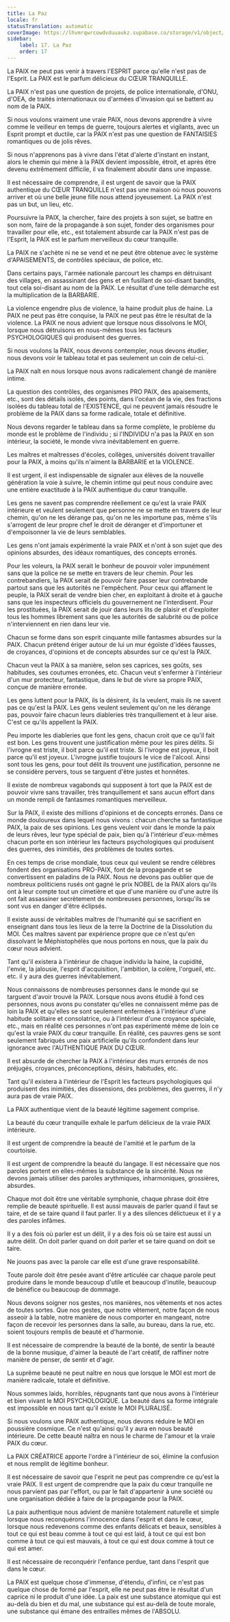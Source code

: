 ```yaml
---
title: La Paz
locale: fr
statusTranslation: automatic
coverImage: https://lhvmrqwrcowdvduuaukz.supabase.co/storage/v1/object/public/strapi-uploads/small_cover-educacion-fundamental.webp-2d51a7828a2b1309555be27f7e2a61a0.webp
sidebar:
    label: 17. La Paz
    order: 17
---
```

La PAIX ne peut pas venir à travers l'ESPRIT parce qu'elle n'est pas de l'Esprit. La PAIX est le parfum délicieux du CŒUR TRANQUILLE.

La PAIX n'est pas une question de projets, de police internationale, d'ONU, d'OEA, de traités internationaux ou d'armées d'invasion qui se battent au nom de la PAIX.

Si nous voulons vraiment une vraie PAIX, nous devons apprendre à vivre comme le veilleur en temps de guerre, toujours alertes et vigilants, avec un Esprit prompt et ductile, car la PAIX n'est pas une question de FANTAISIES romantiques ou de jolis rêves.

Si nous n'apprenons pas à vivre dans l'état d'alerte d'instant en instant, alors le chemin qui mène à la PAIX devient impossible, étroit, et après être devenu extrêmement difficile, il va finalement aboutir dans une impasse.

Il est nécessaire de comprendre, il est urgent de savoir que la PAIX authentique du CŒUR TRANQUILLE n'est pas une maison où nous pouvons arriver et où une belle jeune fille nous attend joyeusement. La PAIX n'est pas un but, un lieu, etc.

Poursuivre la PAIX, la chercher, faire des projets à son sujet, se battre en son nom, faire de la propagande à son sujet, fonder des organismes pour travailler pour elle, etc., est totalement absurde car la PAIX n'est pas de l'Esprit, la PAIX est le parfum merveilleux du cœur tranquille.

La PAIX ne s'achète ni ne se vend et ne peut être obtenue avec le système d'APAISEMENTS, de contrôles spéciaux, de police, etc.

Dans certains pays, l'armée nationale parcourt les champs en détruisant des villages, en assassinant des gens et en fusillant de soi-disant bandits, tout cela soi-disant au nom de la PAIX. Le résultat d'une telle démarche est la multiplication de la BARBARIE.

La violence engendre plus de violence, la haine produit plus de haine. La PAIX ne peut pas être conquise, la PAIX ne peut pas être le résultat de la violence. La PAIX ne nous advient que lorsque nous dissolvons le MOI, lorsque nous détruisons en nous-mêmes tous les facteurs PSYCHOLOGIQUES qui produisent des guerres.

Si nous voulons la PAIX, nous devons contempler, nous devons étudier, nous devons voir le tableau total et pas seulement un coin de celui-ci.

La PAIX naît en nous lorsque nous avons radicalement changé de manière intime.

La question des contrôles, des organismes PRO PAIX, des apaisements, etc., sont des détails isolés, des points, dans l'océan de la vie, des fractions isolées du tableau total de l'EXISTENCE, qui ne peuvent jamais résoudre le problème de la PAIX dans sa forme radicale, totale et définitive.

Nous devons regarder le tableau dans sa forme complète, le problème du monde est le problème de l'individu ; si l'INDIVIDU n'a pas la PAIX en son intérieur, la société, le monde vivra inévitablement en guerre.

Les maîtres et maîtresses d'écoles, collèges, universités doivent travailler pour la PAIX, à moins qu'ils n'aiment la BARBARIE et la VIOLENCE.

Il est urgent, il est indispensable de signaler aux élèves de la nouvelle génération la voie à suivre, le chemin intime qui peut nous conduire avec une entière exactitude à la PAIX authentique du cœur tranquille.

Les gens ne savent pas comprendre réellement ce qu'est la vraie PAIX intérieure et veulent seulement que personne ne se mette en travers de leur chemin, qu'on ne les dérange pas, qu'on ne les importune pas, même s'ils s'arrogent de leur propre chef le droit de déranger et d'importuner et d'empoisonner la vie de leurs semblables.

Les gens n'ont jamais expérimenté la vraie PAIX et n'ont à son sujet que des opinions absurdes, des idéaux romantiques, des concepts erronés.

Pour les voleurs, la PAIX serait le bonheur de pouvoir voler impunément sans que la police ne se mette en travers de leur chemin. Pour les contrebandiers, la PAIX serait de pouvoir faire passer leur contrebande partout sans que les autorités ne l'empêchent. Pour ceux qui affament le peuple, la PAIX serait de vendre bien cher, en exploitant à droite et à gauche sans que les inspecteurs officiels du gouvernement ne l'interdisent. Pour les prostituées, la PAIX serait de jouir dans leurs lits de plaisir et d'exploiter tous les hommes librement sans que les autorités de salubrité ou de police n'interviennent en rien dans leur vie.

Chacun se forme dans son esprit cinquante mille fantasmes absurdes sur la PAIX. Chacun prétend ériger autour de lui un mur égoïste d'idées fausses, de croyances, d'opinions et de concepts absurdes sur ce qu'est la PAIX.

Chacun veut la PAIX à sa manière, selon ses caprices, ses goûts, ses habitudes, ses coutumes erronées, etc. Chacun veut s'enfermer à l'intérieur d'un mur protecteur, fantastique, dans le but de vivre sa propre PAIX, conçue de manière erronée.

Les gens luttent pour la PAIX, ils la désirent, ils la veulent, mais ils ne savent pas ce qu'est la PAIX. Les gens veulent seulement qu'on ne les dérange pas, pouvoir faire chacun leurs diableries très tranquillement et à leur aise. C'est ce qu'ils appellent la PAIX.

Peu importe les diableries que font les gens, chacun croit que ce qu'il fait est bon. Les gens trouvent une justification même pour les pires délits. Si l'ivrogne est triste, il boit parce qu'il est triste. Si l'ivrogne est joyeux, il boit parce qu'il est joyeux. L'ivrogne justifie toujours le vice de l'alcool. Ainsi sont tous les gens, pour tout délit ils trouvent une justification, personne ne se considère pervers, tous se targuent d'être justes et honnêtes.

Il existe de nombreux vagabonds qui supposent à tort que la PAIX est de pouvoir vivre sans travailler, très tranquillement et sans aucun effort dans un monde rempli de fantasmes romantiques merveilleux.

Sur la PAIX, il existe des millions d'opinions et de concepts erronés. Dans ce monde douloureux dans lequel nous vivons : chacun cherche sa fantastique PAIX, la paix de ses opinions. Les gens veulent voir dans le monde la paix de leurs rêves, leur type spécial de paix, bien qu'à l'intérieur d'eux-mêmes chacun porte en son intérieur les facteurs psychologiques qui produisent des guerres, des inimitiés, des problèmes de toutes sortes.

En ces temps de crise mondiale, tous ceux qui veulent se rendre célèbres fondent des organisations PRO-PAIX, font de la propagande et se convertissent en paladins de la PAIX. Nous ne devons pas oublier que de nombreux politiciens rusés ont gagné le prix NOBEL de la PAIX alors qu'ils ont à leur compte tout un cimetière et que d'une manière ou d'une autre ils ont fait assassiner secrètement de nombreuses personnes, lorsqu'ils se sont vus en danger d'être éclipsés.

Il existe aussi de véritables maîtres de l'humanité qui se sacrifient en enseignant dans tous les lieux de la terre la Doctrine de la Dissolution du MOI. Ces maîtres savent par expérience propre que ce n'est qu'en dissolvant le Méphistophélès que nous portons en nous, que la paix du cœur nous advient.

Tant qu'il existera à l'intérieur de chaque individu la haine, la cupidité, l'envie, la jalousie, l'esprit d'acquisition, l'ambition, la colère, l'orgueil, etc. etc. il y aura des guerres inévitablement.

Nous connaissons de nombreuses personnes dans le monde qui se targuent d'avoir trouvé la PAIX. Lorsque nous avons étudié à fond ces personnes, nous avons pu constater qu'elles ne connaissent même pas de loin la PAIX et qu'elles se sont seulement enfermées à l'intérieur d'une habitude solitaire et consolatrice, ou à l'intérieur d'une croyance spéciale, etc., mais en réalité ces personnes n'ont pas expérimenté même de loin ce qu'est la vraie PAIX du cœur tranquille. En réalité, ces pauvres gens se sont seulement fabriqués une paix artificielle qu'ils confondent dans leur ignorance avec l'AUTHENTIQUE PAIX DU CŒUR.

Il est absurde de chercher la PAIX à l'intérieur des murs erronés de nos préjugés, croyances, préconceptions, désirs, habitudes, etc.

Tant qu'il existera à l'intérieur de l'Esprit les facteurs psychologiques qui produisent des inimitiés, des dissensions, des problèmes, des guerres, il n'y aura pas de vraie PAIX.

La PAIX authentique vient de la beauté légitime sagement comprise.

La beauté du cœur tranquille exhale le parfum délicieux de la vraie PAIX intérieure.

Il est urgent de comprendre la beauté de l'amitié et le parfum de la courtoisie.

Il est urgent de comprendre la beauté du langage. Il est nécessaire que nos paroles portent en elles-mêmes la substance de la sincérité. Nous ne devons jamais utiliser des paroles arythmiques, inharmoniques, grossières, absurdes.

Chaque mot doit être une véritable symphonie, chaque phrase doit être remplie de beauté spirituelle. Il est aussi mauvais de parler quand il faut se taire, et de se taire quand il faut parler. Il y a des silences délictueux et il y a des paroles infâmes.

Il y a des fois où parler est un délit, il y a des fois où se taire est aussi un autre délit. On doit parler quand on doit parler et se taire quand on doit se taire.

Ne jouons pas avec la parole car elle est d'une grave responsabilité.

Toute parole doit être pesée avant d'être articulée car chaque parole peut produire dans le monde beaucoup d'utile et beaucoup d'inutile, beaucoup de bénéfice ou beaucoup de dommage.

Nous devons soigner nos gestes, nos manières, nos vêtements et nos actes de toutes sortes. Que nos gestes, que notre vêtement, notre façon de nous asseoir à la table, notre manière de nous comporter en mangeant, notre façon de recevoir les personnes dans la salle, au bureau, dans la rue, etc. soient toujours remplis de beauté et d'harmonie.

Il est nécessaire de comprendre la beauté de la bonté, de sentir la beauté de la bonne musique, d'aimer la beauté de l'art créatif, de raffiner notre manière de penser, de sentir et d'agir.

La suprême beauté ne peut naître en nous que lorsque le MOI est mort de manière radicale, totale et définitive.

Nous sommes laids, horribles, répugnants tant que nous avons à l'intérieur et bien vivant le MOI PSYCHOLOGIQUE. La beauté dans sa forme intégrale est impossible en nous tant qu'il existe le MOI PLURALISÉ.

Si nous voulons une PAIX authentique, nous devons réduire le MOI en poussière cosmique. Ce n'est qu'ainsi qu'il y aura en nous beauté intérieure. De cette beauté naîtra en nous le charme de l'amour et la vraie PAIX du cœur.

La PAIX CRÉATRICE apporte l'ordre à l'intérieur de soi, élimine la confusion et nous remplit de légitime bonheur.

Il est nécessaire de savoir que l'esprit ne peut pas comprendre ce qu'est la vraie PAIX. Il est urgent de comprendre que la paix du cœur tranquille ne nous parvient pas par l'effort, ou par le fait d'appartenir à une société ou une organisation dédiée à faire de la propagande pour la PAIX.

La paix authentique nous advient de manière totalement naturelle et simple lorsque nous reconquérons l'innocence dans l'esprit et dans le cœur, lorsque nous redevenons comme des enfants délicats et beaux, sensibles à tout ce qui est beau comme à tout ce qui est laid, à tout ce qui est bon comme à tout ce qui est mauvais, à tout ce qui est doux comme à tout ce qui est amer.

Il est nécessaire de reconquérir l'enfance perdue, tant dans l'esprit que dans le cœur.

La PAIX est quelque chose d'immense, d'étendu, d'infini, ce n'est pas quelque chose de formé par l'esprit, elle ne peut pas être le résultat d'un caprice ni le produit d'une idée. La paix est une substance atomique qui est au-delà du bien et du mal, une substance qui est au-delà de toute morale, une substance qui émane des entrailles mêmes de l'ABSOLU.

